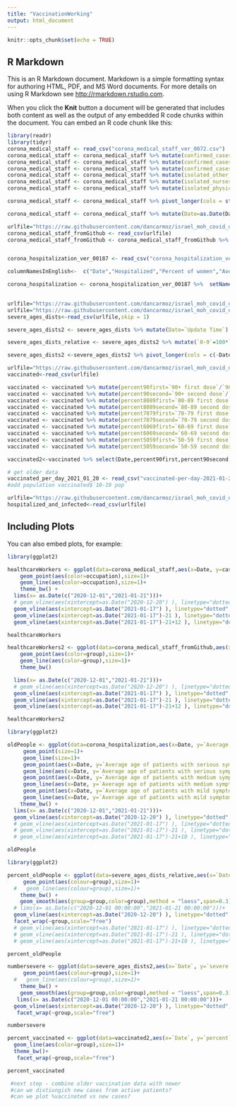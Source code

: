 ```yaml
---
title: "VaccinationWorking"
output: html_document
---
```


```r
knitr::opts_chunk$set(echo = TRUE)
```

## R Markdown

This is an R Markdown document. Markdown is a simple formatting syntax for authoring HTML, PDF, and MS Word documents. For more details on using R Markdown see <http://rmarkdown.rstudio.com>.

When you click the **Knit** button a document will be generated that includes both content as well as the output of any embedded R code chunks within the document. You can embed an R code chunk like this:

```r
library(readr)
library(tidyr)
corona_medical_staff <- read_csv("corona_medical_staff_ver_0072.csv")
corona_medical_staff <- corona_medical_staff %>% mutate(confirmed_cases_physicians=as.numeric(confirmed_cases_physicians))
corona_medical_staff <- corona_medical_staff %>% mutate(confirmed_cases_nurses=as.numeric(confirmed_cases_nurses))
corona_medical_staff <- corona_medical_staff %>% mutate(confirmed_cases_other_healthcare_workers=as.numeric(confirmed_cases_other_healthcare_workers))
corona_medical_staff <- corona_medical_staff %>% mutate(isolated_other_healthcare_workers=as.numeric(isolated_other_healthcare_workers))
corona_medical_staff <- corona_medical_staff %>% mutate(isolated_nurses=as.numeric(isolated_nurses))
corona_medical_staff <- corona_medical_staff %>% mutate(isolated_physicians=as.numeric(isolated_physicians))

corona_medical_staff <- corona_medical_staff %>% pivot_longer(cols = starts_with("confirmed_cases"),names_to = "occupation",values_to = "cases")

corona_medical_staff <- corona_medical_staff %>% mutate(Date=as.Date(Date))

urlfile="https://raw.githubusercontent.com/dancarmoz/israel_moh_covid_dashboard_data/master/isolated_staff.csv"
corona_medical_staff_fromGithub <- read_csv(urlfile) 
corona_medical_staff_fromGithub <- corona_medical_staff_fromGithub %>% pivot_longer(cols = -Date,names_to = "group",values_to = "cases")


corona_hospitalization_ver_00187 <- read_csv("corona_hospitalization_ver_00189.csv")

columnNamesInEnglish<-  c("Date","Hospitalized","Percent of women","Average age hospitalized","SD of hospitalization age","Respirators","Percent of women on respirators","Average age one respirators","SD of age on respirators","Patients with mild symptoms","Percent patients with mild symptoms that are women","Average age of patients with mild symptoms","SD of mild patients","Patients with medium symptoms","Percent patients with medium symptoms that are women","Average age of patients with medium symptoms","SD of medium patients","Patients with serious symptoms","Percent patients with serious symptoms that are women","Average age of patients with serious symptoms","SD of serious patients","Cumulative patients with serious symptoms")

corona_hospitalization <- corona_hospitalization_ver_00187 %>%  setNames(columnNamesInEnglish) %>% mutate_if(is.character, as.numeric)
  

urlfile="https://raw.githubusercontent.com/dancarmoz/israel_moh_covid_dashboard_data/master/deaths_ages_dists.csv"
urlfile="https://raw.githubusercontent.com/dancarmoz/israel_moh_covid_dashboard_data/master/severe_ages_dists.csv"
severe_ages_dists<-read_csv(urlfile,skip = 1)  

severe_ages_dists2 <- severe_ages_dists %>% mutate(Date=`Update Time`) %>% select(Date,`0-9`,`10-19`,`20-29`,`30-39`,`40-49`,`50-59`,`60-69`,`70-79`,`80-89`,`90+`) %>% mutate(total= rowSums(.[2:11]))

severe_ages_dists_relative <- severe_ages_dists2 %>% mutate(`0-9`=100*`0-9`/total) %>% mutate(`10-19`=100*`10-19`/total) %>% mutate(`20-29`=100*`20-29`/total) %>% mutate(`30-39`=100*`30-39`/total)%>% mutate(`40-49`=100*`40-49`/total)%>% mutate(`50-59`=100*`50-59`/total)%>% mutate(`60-69`=100*`60-69`/total)%>% mutate(`70-79`=100*`70-79`/total)%>% mutate(`80-89`=100*`80-89`/total)%>% mutate(`90+`=100*`90+`/total) %>% pivot_longer(cols = c(-Date,-total),names_to = "group",values_to = "severe cases") %>% mutate(Date=as.Date(Date))

severe_ages_dists2 <-severe_ages_dists2 %>% pivot_longer(cols = c(-Date),names_to = "group",values_to = "severe cases") %>% mutate(Date=as.Date(Date))

urlfile="https://raw.githubusercontent.com/dancarmoz/israel_moh_covid_dashboard_data/master/vaccinated_by_age.csv"
vaccinated<-read_csv(urlfile) 

vaccinated <- vaccinated %>% mutate(percent90first=`90+ first dose`/`90+ pop`)
vaccinated <- vaccinated %>% mutate(percent90second=`90+ second dose`/`90+ pop`)
vaccinated <- vaccinated %>% mutate(percent8089first=`80-89 first dose`/`80-89 pop`)
vaccinated <- vaccinated %>% mutate(percent8089second=`80-89 second dose`/`80-89 pop`)
vaccinated <- vaccinated %>% mutate(percent7079first=`70-79 first dose`/`70-79 pop`)
vaccinated <- vaccinated %>% mutate(percent7079second=`70-79 second dose`/`70-79 pop`)
vaccinated <- vaccinated %>% mutate(percent6069first=`60-69 first dose`/`60-69 pop`)
vaccinated <- vaccinated %>% mutate(percent6069second=`60-69 second dose`/`60-69 pop`)
vaccinated <- vaccinated %>% mutate(percent5059first=`50-59 first dose`/`50-59 pop`)
vaccinated <- vaccinated %>% mutate(percent5059second=`50-59 second dose`/`50-59 pop`)

vaccinated2<-vaccinated %>% select(Date,percent90first,percent90second,percent8089first,percent8089second,percent7079first,percent7079second,percent6069first,percent6069second,percent5059first,percent5059second) %>% pivot_longer(cols = starts_with("percent"),names_to = "group",values_to = "percent")

# get older data
vaccinated_per_day_2021_01_20 <- read_csv("vaccinated-per-day-2021-01-20.csv")
#add population vaccinated$`10-19 pop`

urlfile="https://raw.githubusercontent.com/dancarmoz/israel_moh_covid_dashboard_data/master/hospitalized_and_infected.csv"
hospitalized_and_infected<-read_csv(urlfile) 
```

## Including Plots

You can also embed plots, for example:

```r
library(ggplot2)

healthcareWorkers <- ggplot(data=corona_medical_staff,aes(x=Date, y=cases))+
    geom_point(aes(color=occupation),size=1)+
    geom_line(aes(color=occupation),size=1)+
    theme_bw() +
  lims(x= as.Date(c("2020-12-01","2021-01-21")))+
  # geom_vline(aes(xintercept=as.Date("2020-12-20") ), linetype="dotted", color = "blue", size=1.5)+
  geom_vline(aes(xintercept=as.Date("2021-01-17") ), linetype="dotted", color = "red", size=1.5)+
  geom_vline(aes(xintercept=as.Date("2021-01-17")-21 ), linetype="dotted", color = "yellow", size=1.5)+
  geom_vline(aes(xintercept=as.Date("2021-01-17")-21+12 ), linetype="dotted", color = "grey", size=1.5)

healthcareWorkers

healthcareWorkers2 <- ggplot(data=corona_medical_staff_fromGithub,aes(x=Date, y=cases))+
    geom_point(aes(color=group),size=1)+
    geom_line(aes(color=group),size=1)+
    theme_bw() 

  lims(x= as.Date(c("2020-12-01","2021-01-21")))+
  # geom_vline(aes(xintercept=as.Date("2020-12-20") ), linetype="dotted", color = "blue", size=1.5)+
  geom_vline(aes(xintercept=as.Date("2021-01-17") ), linetype="dotted", color = "red", size=1.5)+
  geom_vline(aes(xintercept=as.Date("2021-01-17")-21 ), linetype="dotted", color = "yellow", size=1.5)+
  geom_vline(aes(xintercept=as.Date("2021-01-17")-21+12 ), linetype="dotted", color = "grey", size=1.5)

healthcareWorkers2

```

```r
library(ggplot2)

oldPeople <- ggplot(data=corona_hospitalization,aes(x=Date, y=`Average age hospitalized`))+
     geom_point(size=1)+
     geom_line(size=1)+
     geom_point(aes(x=Date, y=`Average age of patients with serious symptoms`),size=1,colour="red")+
     geom_line(aes(x=Date, y=`Average age of patients with serious symptoms`),size=1,colour="red")+
     geom_point(aes(x=Date, y=`Average age of patients with medium symptoms`),size=1,colour="blue")+
     geom_line(aes(x=Date, y=`Average age of patients with medium symptoms`),size=1,colour="blue")+
     geom_point(aes(x=Date, y=`Average age of patients with mild symptoms`),size=1,colour="green")+
     geom_line(aes(x=Date, y=`Average age of patients with mild symptoms`),size=1,colour="green")+
    theme_bw() +
  lims(x= as.Date(c("2020-12-01","2021-01-21")))+
  geom_vline(aes(xintercept=as.Date("2020-12-20") ), linetype="dotted", color = "blue", size=1.5)
  # geom_vline(aes(xintercept=as.Date("2021-01-17") ), linetype="dotted", color = "red", size=1.5)+
  # geom_vline(aes(xintercept=as.Date("2021-01-17")-21 ), linetype="dotted", color = "yellow", size=1.5)+
  # geom_vline(aes(xintercept=as.Date("2021-01-17")-21+10 ), linetype="dotted", color = "grey", size=1.5)

oldPeople
```

```r
library(ggplot2)

percent_oldPeople <- ggplot(data=severe_ages_dists_relative,aes(x=`Date`, y=`severe cases`))+
     geom_point(aes(colour=group),size=1)+
  #   geom_line(aes(colour=group),size=1)+
    theme_bw() +
    geom_smooth(aes(group=group,color=group),method = "loess",span=0.3)+
  # lims(x= as.Date(c("2020-12-01 00:00:00","2021-01-21 00:00:00")))+
  geom_vline(aes(xintercept=as.Date("2020-12-20") ), linetype="dotted", color = "blue", size=1.5)+
  facet_wrap(~group,scale="free")
  # geom_vline(aes(xintercept=as.Date("2021-01-17") ), linetype="dotted", color = "red", size=1.5)+
  # geom_vline(aes(xintercept=as.Date("2021-01-17")-21 ), linetype="dotted", color = "yellow", size=1.5)+
  # geom_vline(aes(xintercept=as.Date("2021-01-17")-21+10 ), linetype="dotted", color = "grey", size=1.5)

percent_oldPeople

numbersevere <- ggplot(data=severe_ages_dists2,aes(x=`Date`, y=`severe cases`))+
     geom_point(aes(colour=group),size=1)+
  #   geom_line(aes(colour=group),size=1)+
    theme_bw() +
    geom_smooth(aes(group=group,color=group),method = "loess",span=0.3)+
   lims(x= as.Date(c("2020-12-01 00:00:00","2021-01-21 00:00:00")))+
  geom_vline(aes(xintercept=as.Date("2020-12-20") ), linetype="dotted", color = "blue", size=1.5)+
   facet_wrap(~group,scale="free")

numbersevere

percent_vaccinated <- ggplot(data=vaccinated2,aes(x=`Date`, y=`percent`))+
  geom_line(aes(color=group),size=1)+
  theme_bw()+
   facet_wrap(~group,scale="free")

percent_vaccinated

 #next step - combine older vaccination data with newer
 #can we distiungish new cases from active patients?
 #can we plot %vaccinated vs new cases?

```